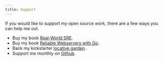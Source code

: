 ```yaml
---
title: Support
---
```


If you would like to support my open source work, there are a few ways
you can help me out.

-   Buy my book [Real-World SRE](https://realworldsre.com/).
-   Buy my book [Reliable Webservers with
    Go](https://www.newline.co/courses/reliable-webservers-with-go/).
-   Back my kickstarter [locative.garden](http://kck.st/3Ft2AHf) .
-   Support me monthly on [Github](https://github.com/sponsors/icco).
